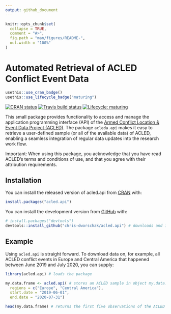 ```yaml
---
output: github_document
---
```


<!-- README.md is generated from README.Rmd. Please edit that file -->

```r
knitr::opts_chunk$set(
  collapse = TRUE,
  comment = "#>",
  fig.path = "man/figures/README-",
  out.width = "100%"
)
```



# Automated Retrieval of ACLED Conflict Event Data

<!-- badges: start -->
```r
usethis::use_cran_badge()
usethis::use_lifecycle_badge("maturing")
```
[![CRAN status](https://www.r-pkg.org/badges/version/acled.api)](https://CRAN.R-project.org/package=acled.api)
[![Travis build status](https://travis-ci.com/chris-dworschak/acled.api.svg?branch=master)](https://travis-ci.com/chris-dworschak/acled.api)
[![Lifecycle: maturing](https://img.shields.io/badge/lifecycle-maturing-blue.svg)](https://www.tidyverse.org/lifecycle/#maturing)
<!-- badges: end -->

This small package provides functionality to access and manage the application programming interface (API) of the [Armed Conflict Location & Event Data Project (ACLED)](https://acleddata.com/). The package `acleda.api` makes it easy to retrieve a user-defined sample (or all of the available data) of ACLED, enabling a seamless integration of regular data updates into the research work flow. 

Important: When using this package, you acknowledge that you have read ACLED's terms and conditions of use, and that you agree with their attribution requirements.




## Installation

You can install the released version of acled.api from [CRAN](https://CRAN.R-project.org) with: 

``` r
install.packages("acled.api")
```

You can install the development version from [GitHub](https://github.com/) with:

``` r
# install.packages("devtools")
devtools::install_github("chris-dworschak/acled.api") # downloads and installs the package
```


## Example

Using `acled.api` is straight forward. To download data on, for example, all ACLED conflict events in Europe and Central America that happened between June 2019 and July 2020, you can supply:


```r
library(acled.api) # loads the package

my.data.frame <- acled.api( # stores an ACLED sample in object my.data.frame
  regions = c("Europe", "Central America"), 
  start.date = "2019-06-01", 
  end.date = "2020-07-31")

head(my.data.frame) # returns the first five observations of the ACLED sample
```

